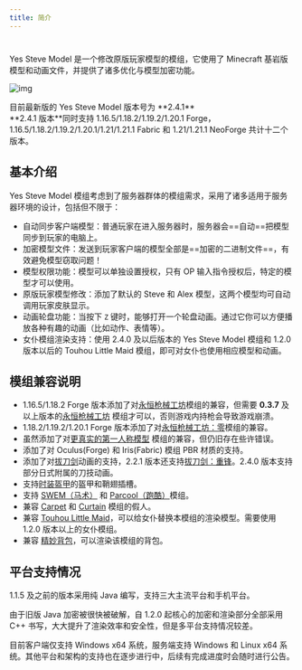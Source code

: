 ```yaml
---
title: 简介
---
```



#

Yes Steve Model 是一个修改原版玩家模型的模组，它使用了 Minecraft 基岩版模型和动画文件，并提供了诸多优化与模型加密功能。

![img](https://s2.loli.net/2023/01/01/RAor58n6LBct3kW.jpg)

<Aside type="tip">目前最新版的 Yes Steve Model 版本号为 **2.4.1**</Aside>

<Aside type="tip">
  **2.4.1 版本**同时支持 1.16.5/1.18.2/1.19.2/1.20.1
  Forge，1.16.5/1.18.2/1.19.2/1.20.1/1.21/1.21.1 Fabric 和 1.21/1.21.1 NeoForge
  共计十二个版本。
</Aside>

## 基本介绍

Yes Steve Model 模组考虑到了服务器群体的模组需求，采用了诸多适用于服务器环境的设计，包括但不限于：

- 自动同步客户端模型：普通玩家在进入服务器时，服务器会==自动==把模型同步到玩家的电脑上。
- 加密模型文件：发送到玩家客户端的模型全部是==加密的二进制文件==，有效避免模型窃取问题！
- 模型权限功能：模型可以单独设置授权，只有 OP 输入指令授权后，特定的模型才可以使用。
- 原版玩家模型修改：添加了默认的 Steve 和 Alex 模型，这两个模型均可自动调用玩家皮肤显示。
- 动画轮盘功能：当按下 `Z` 键时，能够打开一个轮盘动画。通过它你可以方便播放各种有趣的动画（比如动作、表情等）。
- 女仆模组渲染支持：使用 2.4.0 及以后版本的 Yes Steve Model 模组和 1.2.0 版本以后的 Touhou Little Maid
  模组，即可对女仆也使用相应模型和动画。

<CardGrid>
  <ImageCard
    src="/intro/first-personal.jpg"
    title="更真实的第一人称模型"
    desc="模组名 First-person Model，但是仍旧存在些许错误很难解决。"
    href="/"
  />
  <ImageCard
    src="/intro/tacz.jpg"
    title="TAC/TACZ（永恒枪械工坊）"
    desc="可以完美的兼容该模组的持枪、换弹、瞄准、开火等诸多动作。"
    href="/"
  />
  <ImageCard
    src="/intro/carry-on.jpg"
    title="Carry On"
    desc="能够在玩家抱起其他方块、实体时播放对应动画。1.19.2 和 1.20 版本的 Carry On 模组甚至可以抱起玩家，所以你可以在服务器与你的好友培养感情"
    href="/"
  />
  <ImageCard
    src="/intro/slash-blade.jpg"
    title="Slash Blade（拔刀剑）"
    desc="可以渲染特定的主副手拔刀剑。2.3.0 版本添加了对拔刀剑动画的兼容，新增 33 个动画，可参考默认模型的 slashblade.animation.json 文件"
    href="/"
  />
  <ImageCard
    src="/intro/swem.jpg"
    title="SWEM（马术）"
    desc="新增 11 个动画，可参考默认模型的 swem.animation.json 文件"
    href="/"
  />
  <ImageCard
    src="/intro/parcool.jpg"
    title="Parcool（跑酷）"
    desc="新增 35 个动画，可参考默认模型的 parcool.animation.json 文件"
    href="/"
  />
  <ImageCard
    src="/intro/touhou-little-maid.jpg"
    title="Touhou Little Maid（车万女仆）"
    desc="新增 15 个动画，可参考默认模型的 tlm.animation.json 文件"
    href="/"
  />
  <ImageCard
    src="/intro/sophisticated-backpacks.jpg"
    title="Sophisticated Backpacks（精妙背包）"
    desc="支持渲染精妙背包"
    href="/"
  />
</CardGrid>

## 模组兼容说明

- 1.16.5/1.18.2 Forge
  版本添加了对[永恒枪械工坊](https://www.curseforge.com/minecraft/mc-mods/timeless-and-classic-guns-tac)模组的兼容，但需要
  **0.3.7** 及以上版本的[永恒枪械工坊](https://www.curseforge.com/minecraft/mc-mods/timeless-and-classic-guns-tac)
  模组才可以，否则游戏内持枪会导致游戏崩溃。
- 1.18.2/1.19.2/1.20.1 Forge
  版本添加了对[永恒枪械工坊：零](https://www.curseforge.com/minecraft/mc-mods/timeless-and-classics-zero)模组的兼容。
- 虽然添加了对[更真实的第一人称模型](https://www.curseforge.com/minecraft/mc-mods/first-person-model)
  模组的兼容，但仍旧存在些许错误。
- 添加了对 Oculus(Forge) 和 Iris(Fabric) 模组 PBR 材质的支持。
- 添加了对[拔刀剑](https://www.curseforge.com/minecraft/mc-mods/slashblade)动画的支持，2.2.1
  版本还支持[拔刀剑：重锋](https://www.curseforge.com/minecraft/mc-mods/slashblade-resharped)。2.4.0 版本支持部分日式附属的刀技动画。
- 支持[时装盔甲](https://www.curseforge.com/minecraft/mc-mods/cosmetic-armor-reworked)的盔甲和鞘翅插槽。
- 支持 [SWEM（马术）](https://www.curseforge.com/minecraft/mc-mods/swem)
  和 [Parcool（跑酷）](https://www.curseforge.com/minecraft/mc-mods/parcool)模组。
- 兼容 [Carpet](https://www.curseforge.com/minecraft/mc-mods/carpet)
  和 [Curtain](https://www.curseforge.com/minecraft/mc-mods/curtain) 模组的假人。
- 兼容 [Touhou Little Maid](https://www.curseforge.com/minecraft/mc-mods/touhou-little-maid)，可以给女仆替换本模组的渲染模型。需要使用
  1.2.0 版本以上的女仆模组。
- 兼容 [精妙背包](https://modrinth.com/mod/sophisticated-backpacks)，可以渲染该模组的背包。

## 平台支持情况

1.1.5 及之前的版本采用纯 Java 编写，支持三大主流平台和手机平台。

由于旧版 Java 加密被很快被破解，自 1.2.0 起核心的加密和渲染部分全部采用 C++ 书写，大大提升了渲染效率和安全性，但是多平台支持情况较差。

目前客户端仅支持 Windows x64 系统，服务端支持 Windows 和 Linux x64 系统。其他平台和架构的支持也在逐步进行中，后续有完成进度时会随时进行公告。
